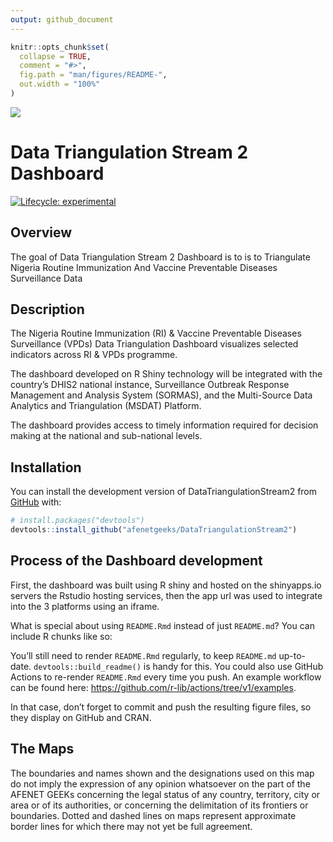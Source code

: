 ```yaml
---
output: github_document
---
```


<!-- README.md is generated from README.Rmd. Please edit that file -->

```r
knitr::opts_chunk$set(
  collapse = TRUE,
  comment = "#>",
  fig.path = "man/figures/README-",
  out.width = "100%"
)
```



<img src="man/figures/nphcda-logo.svg" align="center" />

# Data Triangulation Stream 2 Dashboard


<!-- badges: start -->
[![Lifecycle: experimental](https://img.shields.io/badge/lifecycle-experimental-orange.svg)](https://lifecycle.r-lib.org/articles/stages.html#experimental)
<!-- badges: end -->


## Overview 

The goal of Data Triangulation Stream 2 Dashboard is to is to Triangulate Nigeria Routine Immunization And Vaccine Preventable Diseases Surveillance Data


## Description

The Nigeria Routine Immunization (RI) & Vaccine Preventable Diseases Surveillance (VPDs) Data Triangulation Dashboard visualizes selected indicators across RI & VPDs programme.

The dashboard developed on R Shiny technology will be integrated with the country's DHIS2 national instance, Surveillance Outbreak Response Management and Analysis System (SORMAS), and the Multi-Source Data Analytics and Triangulation (MSDAT) Platform.

The dashboard provides access to timely information required for decision making at the national and sub-national levels.


## Installation

You can install the development version of DataTriangulationStream2 from [GitHub](https://github.com/) with:

``` r
# install.packages("devtools")
devtools::install_github("afenetgeeks/DataTriangulationStream2")
```




## Process of the Dashboard development 

First, the dashboard was built using R shiny and hosted on the shinyapps.io servers the Rstudio hosting services, then the app url was used to integrate into the 3 platforms using an iframe.


What is special about using `README.Rmd` instead of just `README.md`? You can include R chunks like so:

You'll still need to render `README.Rmd` regularly, to keep `README.md` up-to-date. `devtools::build_readme()` is handy for this. You could also use GitHub Actions to re-render `README.Rmd` every time you push. An example workflow can be found here: <https://github.com/r-lib/actions/tree/v1/examples>.


In that case, don't forget to commit and push the resulting figure files, so they display on GitHub and CRAN.

## The Maps

The boundaries and names shown and the designations used on this map do not imply the expression of any opinion whatsoever on the part of the AFENET GEEKs concerning the legal status of any country, territory, city or area or of its authorities, or concerning the delimitation of its frontiers or boundaries. Dotted and dashed lines on maps represent approximate border lines for which there may not yet be full agreement.
